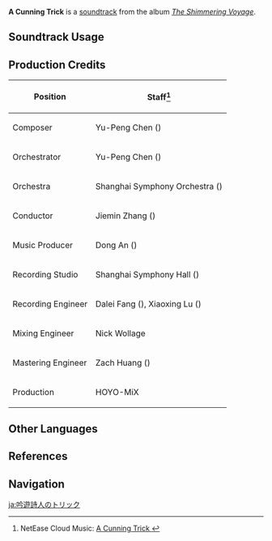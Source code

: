 {{Soundtrack Infobox
|image          = The Shimmering Voyage.png
|album          = The Shimmering Voyage
|disc           = 2
|number         = 29
|featured       =
|featured2      =
|featured3      =
|featured_disc  =
|featured_disc2 =
|featured_disc3 =
|youtube_id     = qHJl8V7qM3s
|spotify_id     = 1NuhkLkl4toyvTQybYaG20
|previous       = A Wicked Plot
|next           = L'arrivo Della Signora
}}
'''A Cunning Trick''' is a [[soundtrack]] from the album ''[[The Shimmering Voyage]]''.

==Soundtrack Usage==
{{Soundtrack Usage
|quest    = Ending Note//cutscene
}}

==Production Credits==
{| class="wikitable"
! Position
! Staff<ref>NetEase Cloud Music: [https://music.163.com/#/song?id=1861576554 A Cunning Trick {{zh|吟游诗人的把戏}}]</ref>
|-
! Composer
| Yu-Peng Chen ({{zh|陈致逸}})
|-
! Orchestrator
| Yu-Peng Chen ({{zh|陈致逸}})
|-
! Orchestra
| Shanghai Symphony Orchestra ({{zh|上海交响乐团}})
|-
! Conductor
| Jiemin Zhang ({{zh|张洁敏}})
|-
! Music Producer
| Dong An ({{zh|安栋}})
|-
! Recording Studio
| Shanghai Symphony Hall ({{zh|上海交响乐团音乐厅}})
|-
! Recording Engineer
| Dalei Fang ({{zh|房大磊}}), Xiaoxing Lu ({{zh|陆晓幸}})
|-
! Mixing Engineer
| Nick Wollage
|-
! Mastering Engineer
| Zach Huang ({{zh|黄巍}})
|-
! Production
| HOYO-MiX
|}

==Other Languages==
{{Other Languages
|en      = A Cunning Trick
|zhs     = 吟游诗人的把戏
|zhs_rm  = Yínyóu-shīrén de Bǎxì
|zht     = 吟游诗人的把戏
|zht_rm  = Yínyóu-shīrén de Bǎxì
|zh_tl   = A Bard's Trick
|ja      = 吟遊詩人のトリック
|ja_rm   = Gin'yuu-shijin no Torikku
|ja_tl   = A Bard's Trick
}}

==References==
{{Reflist}}

==Navigation==
{{Soundtrack Navbox|The Shimmering Voyage|1}}

[[ja:吟遊詩人のトリック]]